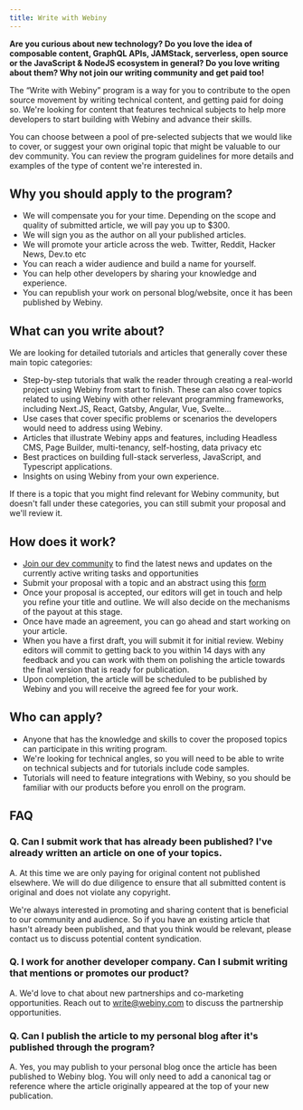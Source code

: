```yaml
---
title: Write with Webiny
---
```


**Are you curious about new technology? Do you love the idea of composable content, GraphQL APIs, JAMStack, serverless, open source or the JavaScript & NodeJS ecosystem in general? Do you love writing about them? Why not join our writing community and get paid too!**

The “Write with Webiny” program is a way for you to contribute to the open source movement by writing technical content, and getting paid for doing so. We're looking for content that features technical subjects to help more developers to start building with Webiny and advance their skills.

You can choose between a pool of pre-selected subjects that we would like to cover, or suggest your own original topic that might be valuable to our dev community. You can review the program guidelines for more details and examples of the type of content we're interested in.

Why you should apply to the program?
------------------------------------

*   We will compensate you for your time. Depending on the scope and quality of submitted article, we will pay you up to $300.
*   We will sign you as the author on all your published articles.
*   We will promote your article across the web. Twitter, Reddit, Hacker News, Dev.to etc
*   You can reach a wider audience and build a name for yourself.
*   You can help other developers by sharing your knowledge and experience.
*   You can republish your work on personal blog/website, once it has been published by Webiny.

What can you write about?
-------------------------

We are looking for detailed tutorials and articles that generally cover these main topic categories:

*   Step-by-step tutorials that walk the reader through creating a real-world project using Webiny from start to finish. These can also cover topics related to using Webiny with other relevant programming frameworks, including Next.JS, React, Gatsby, Angular, Vue, Svelte…
*   Use cases that cover specific problems or scenarios the developers would need to address using Webiny.
*   Articles that illustrate Webiny apps and features, including Headless CMS, Page Builder, multi-tenancy, self-hosting, data privacy etc
*   Best practices on building full-stack serverless, JavaScript, and Typescript applications.
*   Insights on using Webiny from your own experience.

If there is a topic that you might find relevant for Webiny community, but doesn't fall under these categories, you can still submit your proposal and we'll review it.

How does it work?
-----------------

*   [Join our dev community](https://www.webiny.com/slack/) to find the latest news and updates on the currently active writing tasks and opportunities
*   Submit your proposal with a topic and an abstract using this [form](https://site.webiny.com/forms/write-with-webiny/)
*   Once your proposal is accepted, our editors will get in touch and help you refine your title and outline. We will also decide on the mechanisms of the payout at this stage.
*   Once have made an agreement, you can go ahead and start working on your article.
*   When you have a first draft, you will submit it for initial review. Webiny editors will commit to getting back to you within 14 days with any feedback and you can work with them on polishing the article towards the final version that is ready for publication.
*   Upon completion, the article will be scheduled to be published by Webiny and you will receive the agreed fee for your work.

Who can apply?
--------------

*   Anyone that has the knowledge and skills to cover the proposed topics can participate in this writing program.
*   We're looking for technical angles, so you will need to be able to write on technical subjects and for tutorials include code samples.
*   Tutorials will need to feature integrations with Webiny, so you should be familiar with our products before you enroll on the program.

FAQ
---

### Q. Can I submit work that has already been published? I've already written an article on one of your topics.
    
A. At this time we are only paying for original content not published elsewhere. We will do due diligence to ensure that all submitted content is original and does not violate any copyright.
    
We're always interested in promoting and sharing content that is beneficial to our community and audience. So if you have an existing article that hasn't already been published, and that you think would be relevant, please contact us to discuss potential content syndication.
    
### Q. I work for another developer company. Can I submit writing that mentions or promotes our product?
    
A. We'd love to chat about new partnerships and co-marketing opportunities. Reach out to [write@webiny.com](mailto:write@webiny.com) to discuss the partnership opportunities.
    
### Q. Can I publish the article to my personal blog after it's published through the program?
    
A. Yes, you may publish to your personal blog once the article has been published to Webiny blog. You will only need to add a canonical tag or reference where the article originally appeared at the top of your new publication.
